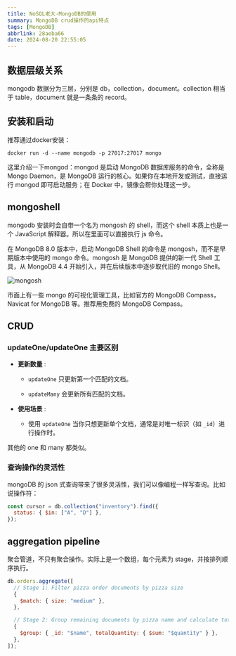 ```yaml
---
title: NoSQL老大-MongoDB的使用
summary: MongoDB crud操作的api特点
tags: [MongoDB]
abbrlink: 28aeba66
date: 2024-08-20 22:55:05
---
```



## 数据层级关系

mongodb 数据分为三层，分别是 db，collection，document。collection 相当于 table，document 就是一条条的 record。

## 安装和启动

推荐通过docker安装：

```
docker run -d --name mongodb -p 27017:27017 mongo
```

这里介绍一下mongod：mongod 是启动 MongoDB 数据库服务的命令，全称是 Mongo Daemon，是 MongoDB 运行的核心。如果你在本地开发或测试，直接运行 mongod 即可启动服务；在 Docker 中，镜像会帮你处理这一步。

## mongoshell

mongodb 安装时会自带一个名为 mongosh 的 shell，而这个 shell 本质上也是一个 JavaScript 解释器。所以在里面可以直接执行 js 命令。

<Callout type="warning">
  在 MongoDB 8.0 版本中，启动 MongoDB Shell 的命令是
  mongosh，而不是早期版本中使用的 mongo 命令。mongosh 是 MongoDB 提供的新一代
  Shell 工具，从 MongoDB 4.4 开始引入，并在后续版本中逐步取代旧的 mongo Shell。
</Callout>

![mongosh](https://img.jasonleehere.com/202408202327731.png)

市面上有一些 mongo 的可视化管理工具，比如官方的 MongoDB Compass，Navicat for MongoDB 等。推荐用免费的 MongoDB Compass。

## CRUD

### updateOne/updateOne 主要区别

- **更新数量** :

  - `updateOne` 只更新第一个匹配的文档。

  - `updateMany` 会更新所有匹配的文档。

- **使用场景** :
  - 使用 `updateOne` 当你只想更新单个文档，通常是对唯一标识（如 `_id`）进行操作时。

其他的 one 和 many 都类似。

### 查询操作的灵活性

mongoDB 的 json 式查询带来了很多灵活性，我们可以像编程一样写查询。比如说操作符：

```js
const cursor = db.collection("inventory").find({
  status: { $in: ["A", "D"] },
});
```

## aggregation pipeline

聚合管道，不只有聚合操作。实际上是一个数组，每个元素为 stage，并按排列顺序执行。

```js
db.orders.aggregate([
  // Stage 1: Filter pizza order documents by pizza size
  {
    $match: { size: "medium" },
  },

  // Stage 2: Group remaining documents by pizza name and calculate total quantity
  {
    $group: { _id: "$name", totalQuantity: { $sum: "$quantity" } },
  },
]);
```
